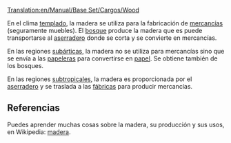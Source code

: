 [[Translation:en/Manual/Base Set/Cargos/Wood]]

{{es/Carga| carga  = Madera
| imagen =en/Wood.png| producida = [[es/Manual/Base Set/Industries/Bosque|Bosque]] (climas templado, subártico), <br/>[[es/Manual/Base Set/Industries/Aserradero|Aserradero]] (clima subtropical)
| aceptada  = [[es/Manual/Base Set/Industries/Aserradero|Aserradero]] (clima templado), <br/>[[es/Manual/Base Set/Industries/Papelera|papelera]] (clima subártico), <br/>[[es/Manual/Base Set/Industries/Fábrica|Fábrica]] (clima subtropical)
}}
En el clima [[es/Manual/Clima|templado]], la madera se utiliza para la fabricación de [[es/Manual/Base Set/Cargos/Mercancías|mercancías]] (seguramente muebles). El [[es/Manual/Base Set/Industries/Bosque|bosque]] produce la madera que es puede transportarse al [[es/Manual/Base Set/Industries/Aserradero|aserradero]] donde se corta y se convierte en mercancías.

En las regiones [[es/Manual/Clima|subárticas]], la madera no se utiliza para mercancías sino que se envía a las [[es/Manual/Base Set/Industries/Papelera|papeleras]] para convertirse en [[es/Manual/Base Set/Cargos/Papel|papel]]. Se obtiene también de los bosques.

En las regiones [[es/Manual/Clima|subtropicales]], la madera es proporcionada por el [[es/Manual/Base Set/Industries/Aserradero|aserradero]] y se traslada a las [[es/Manual/Base Set/Industries/Fábrica|fábricas]] para producir mercancías.

==Referencias==
Puedes aprender muchas cosas sobre la madera, su producción y sus usos, en Wikipedia: [https://www.wikipedia.org/wiki/es:madera madera].